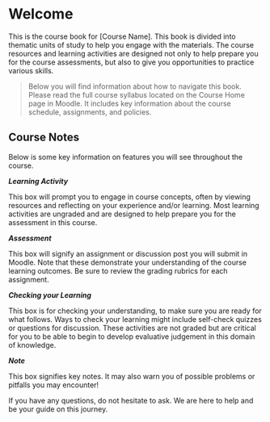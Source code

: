 # Welcome {.unnumbered}

This is the course book for [Course Name]. This book is divided into thematic units of study to help you engage with the materials. The course resources and learning activities are designed not only to help prepare you for the course assessments, but also to give you opportunities to practice various skills.

> Below you will find information about how to navigate this book. Please read the full course syllabus located on the Course Home page in Moodle. It includes key information about the course schedule, assignments, and policies.

## Course Notes {.unnumbered}

Below is some key information on features you will see throughout the course.

::: {.callout-tip appearance="minimal"}

***Learning Activity*** 

This box will prompt you to engage in course concepts, often by viewing resources and reflecting on your experience and/or learning. Most learning activities are ungraded and are designed to help prepare you for the assessment in this course.

:::

:::{.callout-note appearance="minimal"}

***Assessment***

This box will signify an assignment or discussion post you will submit in Moodle.  Note that these demonstrate your understanding of the course learning outcomes. Be sure to review the grading rubrics for each assignment.

:::

::: {.callout-warning appearance="minimal"}

***Checking your Learning***

This box is for checking your understanding, to make sure you are ready for what follows. Ways to check your learning might include self-check quizzes or questions for discussion. These activities are not graded but are critical for you to be able to begin to develop evaluative judgement in this domain of knowledge.

:::

::: {.callout-important appearance="minimal"}

***Note***

This box signifies key notes. It may also warn you of possible problems or pitfalls you may encounter!

::: 

If you have any questions, do not hesitate to ask. We are here to help and be your guide on this journey.